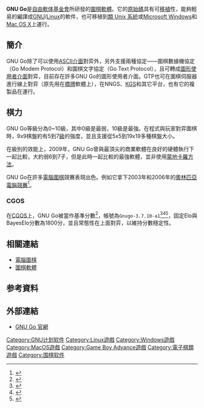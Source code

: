 {{noteTA|G1=IT}}
{{Infobox software
| name                   = GNU Go
| screenshot             = [[File:Gnugo_screenshot.png|250px]]
| logo                   = [[Image:Gnugo-logo.png|Logo by Ebba Berggren]]
| developer              = GNU Go Team
| latest release version = [http://www.gnu.org/software/gnugo/download.html 3.8]
| latest release date    = {{release date|2009|02|19}}
| operating system       = [[Linux|Linux]], [[Microsoft_Windows|Windows]], [[Mac_OS_X|Mac OS X]]
| genre                  = [[电脑围棋|电脑围棋]]
| license                = [[GNU_General_Public_License|GNU General Public License]]
| website                = {{Official URL}}
}}
'''GNU Go'''是[[自由軟体基金會|自由軟体基金會]]所研發的[[圍棋軟體|圍棋軟體]]。它的[[原始碼|原始碼]]具有可[[移植_(軟體)|移植]]性，能夠輕易的編譯成[[GNU|GNU]]/[[Linux|Linux]]的軟件，也可移植到[[類Unix系統|類 Unix 系統]]或[[Microsoft_Windows|Microsoft Windows]]和[[Mac_OS_X|Mac OS X]]上運行。

== 簡介 ==
GNU Go除了可以使用[[ASCII|ASCII]][[介面|介面]]對弈外，另外支援兩種協定——圍棋數據機協定（Go Modem Protocol）和圍棋文字協定（Go Text Protocol），且可轉成[[圖形使用者介面|圖形使用者介面]]對弈，目前存在許多GNU Go的圖形使用者介面。GTP也可在圍棋伺服器進行線上對弈（原先用在[[橋牌|橋牌]]軟體上），在NNGS、[[KGS|KGS]]和其它平台，也有它的複製品在運行。

== 棋力 ==
GNU Go等級分為0~10級，其中0級是最弱，10級是最強。在程式與玩家對弈圍棋時，9x9棋盤約有5到7[[圍棋段位制|級]]的強度，並且支援從5x5到19x19多種棋盤大小。

在級別的效能上，2009年，GNU Go曾與最頂尖的商業軟體在良好的硬體執行下一起比較，大約弱6到7子，但是此時一起比較的最強軟體，並非使用[[蒙地卡羅方法|蒙地卡羅方法]]。

GNU Go在許多[[電腦圍棋|電腦圍棋]]競賽表現出色。例如它拿下2003年和2006年的[[奧林匹亞電腦競賽|奧林匹亞電腦競賽]]<ref>{{Cite web |url=http://www.computer-go.info/events/index.html |title=Computer Go - Past Events<!-- Bot generated title --> |accessdate=2010-07-22 |archive-date=2011-08-23 |archive-url=https://www.webcitation.org/6196oO9El?url=http://www.computer-go.info/events/index.html |dead-url=no }}</ref>。

=== CGOS ===
在[[CGOS|CGOS]]上，GNU Go被當作基準分數<ref name="cgos">{{Cite web |url=http://www.yss-aya.com/cgos/ |title=CGOS - A Go Server Just for Computers |accessdate=2018-05-23 |archive-date=2017-12-22 |archive-url=https://web.archive.org/web/20171222165129/http://www.yss-aya.com/cgos/ |dead-url=no }}</ref>，帳號為<code>Gnugo-3.7.10-a1</code><ref>{{Cite web |url=http://www.yss-aya.com/cgos/9x9/cross/Gnugo-3.7.10-a1.html |title=Crosstable for Gnugo-3.7.10-a1 |accessdate=2018-05-23 |archive-date=2017-12-22 |archive-url=https://web.archive.org/web/20171222053016/http://www.yss-aya.com/cgos/9x9/cross/Gnugo-3.7.10-a1.html |dead-url=no }}</ref><ref>{{Cite web |url=http://www.yss-aya.com/cgos/13x13/cross/Gnugo-3.7.10-a1.html |title=Crosstable for Gnugo-3.7.10-a1 |accessdate=2018-05-23 |archive-date=2017-12-22 |archive-url=https://web.archive.org/web/20171222052746/http://www.yss-aya.com/cgos/13x13/cross/Gnugo-3.7.10-a1.html |dead-url=no }}</ref><ref>{{Cite web |url=http://www.yss-aya.com/cgos/19x19/cross/Gnugo-3.7.10-a1.html |title=Crosstable for Gnugo-3.7.10-a1 |accessdate=2018-05-23 |archive-date=2017-12-22 |archive-url=https://web.archive.org/web/20171222050950/http://www.yss-aya.com/cgos/19x19/cross/Gnugo-3.7.10-a1.html |dead-url=no }}</ref>，固定Elo與BayesElo分數為1800分，並且常態性在上面對弈，以維持分數穩定性。

== 相關連結 ==
* [[電腦圍棋|電腦圍棋]]
* [[圍棋軟體|圍棋軟體]]

== 参考資料 ==
{{Reflist|2}}

== 外部連結 ==
*[http://www.gnu.org/software/gnugo/gnugo.html GNU Go 官網]{{Wayback|url=http://www.gnu.org/software/gnugo/gnugo.html |date=20100718182124 }}

{{Commons}}
{{GNU}}
{{GoNavbox}}
{{DEFAULTSORT:Gnu Go}}
[[Category:GNU计划软件|Category:GNU计划软件]]
[[Category:Linux遊戲|Category:Linux遊戲]]
[[Category:Windows遊戲|Category:Windows遊戲]]
[[Category:MacOS遊戲|Category:MacOS遊戲]]
[[Category:Game_Boy_Advance遊戲|Category:Game Boy Advance遊戲]]
[[Category:電子棋類遊戲|Category:電子棋類遊戲]]
[[Category:围棋软件|Category:围棋软件]]